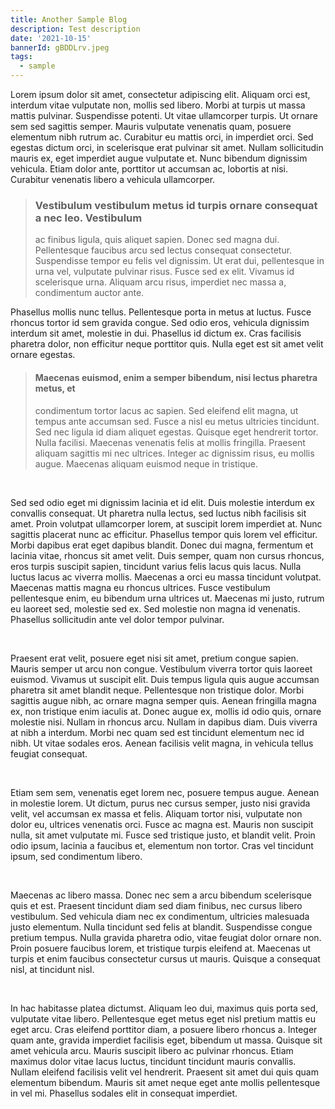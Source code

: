 ```yaml
---
title: Another Sample Blog
description: Test description
date: '2021-10-15'
bannerId: gBDDLrv.jpeg
tags:
  - sample
---
```


Lorem ipsum dolor sit amet, consectetur adipiscing elit. Aliquam orci est,
interdum vitae vulputate non, mollis sed libero. Morbi at turpis ut massa mattis
pulvinar. Suspendisse potenti. Ut vitae ullamcorper turpis. Ut ornare sem sed
sagittis semper. Mauris vulputate venenatis quam, posuere elementum nibh rutrum
ac. Curabitur eu mattis orci, in imperdiet orci. Sed egestas dictum orci, in
scelerisque erat pulvinar sit amet. Nullam sollicitudin mauris ex, eget
imperdiet augue vulputate et. Nunc bibendum dignissim vehicula. Etiam dolor
ante, porttitor ut accumsan ac, lobortis at nisi. Curabitur venenatis libero a
vehicula ullamcorper.

> ### Vestibulum vestibulum metus id turpis ornare consequat a nec leo. Vestibulum
>
> ac finibus ligula, quis aliquet sapien. Donec sed magna dui. Pellentesque
> faucibus arcu sed lectus consequat consectetur. Suspendisse tempor eu felis
> vel dignissim. Ut erat dui, pellentesque in urna vel, vulputate pulvinar
> risus. Fusce sed ex elit. Vivamus id scelerisque urna. Aliquam arcu risus,
> imperdiet nec massa a, condimentum auctor ante.

Phasellus mollis nunc tellus. Pellentesque porta in metus at luctus. Fusce
rhoncus tortor id sem gravida congue. Sed odio eros, vehicula dignissim interdum
sit amet, molestie in dui. Phasellus id dictum ex. Cras facilisis pharetra
dolor, non efficitur neque porttitor quis. Nulla eget est sit amet velit ornare
egestas.

> #### Maecenas euismod, enim a semper bibendum, nisi lectus pharetra metus, et
>
> condimentum tortor lacus ac sapien. Sed eleifend elit magna, ut tempus ante
> accumsan sed. Fusce a nisl eu metus ultricies tincidunt. Sed nec ligula id
> diam aliquet egestas. Quisque eget hendrerit tortor. Nulla facilisi. Maecenas
> venenatis felis at mollis fringilla. Praesent aliquam sagittis mi nec
> ultrices. Integer ac dignissim risus, eu mollis augue. Maecenas aliquam
> euismod neque in tristique.

<br />

Sed sed odio eget mi dignissim lacinia et id elit. Duis molestie interdum ex
convallis consequat. Ut pharetra nulla lectus, sed luctus nibh facilisis sit
amet. Proin volutpat ullamcorper lorem, at suscipit lorem imperdiet at. Nunc
sagittis placerat nunc ac efficitur. Phasellus tempor quis lorem vel efficitur.
Morbi dapibus erat eget dapibus blandit. Donec dui magna, fermentum et lacinia
vitae, rhoncus sit amet velit. Duis semper, quam non cursus rhoncus, eros turpis
suscipit sapien, tincidunt varius felis lacus quis lacus. Nulla luctus lacus ac
viverra mollis. Maecenas a orci eu massa tincidunt volutpat. Maecenas mattis
magna eu rhoncus ultrices. Fusce vestibulum pellentesque enim, eu bibendum urna
ultrices ut. Maecenas mi justo, rutrum eu laoreet sed, molestie sed ex. Sed
molestie non magna id venenatis. Phasellus sollicitudin ante vel dolor tempor
pulvinar.

<br />

Praesent erat velit, posuere eget nisi sit amet, pretium congue sapien. Mauris
semper ut arcu non congue. Vestibulum viverra tortor quis laoreet euismod.
Vivamus ut suscipit elit. Duis tempus ligula quis augue accumsan pharetra sit
amet blandit neque. Pellentesque non tristique dolor. Morbi sagittis augue nibh,
ac ornare magna semper quis. Aenean fringilla magna ex, non tristique enim
iaculis at. Donec augue ex, mollis id odio quis, ornare molestie nisi. Nullam in
rhoncus arcu. Nullam in dapibus diam. Duis viverra at nibh a interdum. Morbi nec
quam sed est tincidunt elementum nec id nibh. Ut vitae sodales eros. Aenean
facilisis velit magna, in vehicula tellus feugiat consequat.

<br />

Etiam sem sem, venenatis eget lorem nec, posuere tempus augue. Aenean in
molestie lorem. Ut dictum, purus nec cursus semper, justo nisi gravida velit,
vel accumsan ex massa et felis. Aliquam tortor nisi, vulputate non dolor eu,
ultrices venenatis orci. Fusce ac magna est. Mauris non suscipit nulla, sit amet
vulputate mi. Fusce sed tristique justo, et blandit velit. Proin odio ipsum,
lacinia a faucibus et, elementum non tortor. Cras vel tincidunt ipsum, sed
condimentum libero.

<br />

Maecenas ac libero massa. Donec nec sem a arcu bibendum scelerisque quis et est.
Praesent tincidunt diam sed diam finibus, nec cursus libero vestibulum. Sed
vehicula diam nec ex condimentum, ultricies malesuada justo elementum. Nulla
tincidunt sed felis at blandit. Suspendisse congue pretium tempus. Nulla gravida
pharetra odio, vitae feugiat dolor ornare non. Proin posuere faucibus lorem, et
tristique turpis eleifend at. Maecenas ut turpis et enim faucibus consectetur
cursus ut mauris. Quisque a consequat nisl, at tincidunt nisl.

<br />

In hac habitasse platea dictumst. Aliquam leo dui, maximus quis porta sed,
vulputate vitae libero. Pellentesque eget metus eget nisl pretium mattis eu eget
arcu. Cras eleifend porttitor diam, a posuere libero rhoncus a. Integer quam
ante, gravida imperdiet facilisis eget, bibendum ut massa. Quisque sit amet
vehicula arcu. Mauris suscipit libero ac pulvinar rhoncus. Etiam maximus dolor
vitae lacus luctus, tincidunt tincidunt mauris convallis. Nullam eleifend
facilisis velit vel hendrerit. Praesent sit amet dui quis quam elementum
bibendum. Mauris sit amet neque eget ante mollis pellentesque in vel mi.
Phasellus sodales elit in consequat imperdiet.

